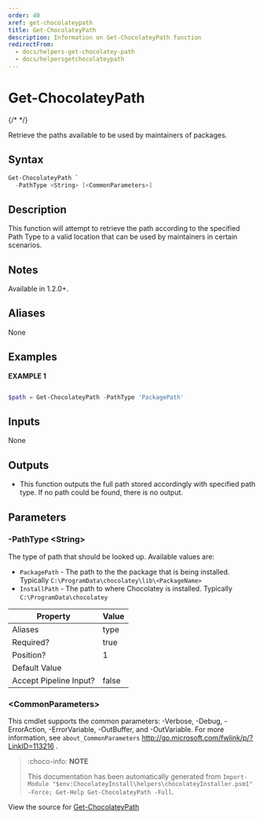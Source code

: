 ---
order: 40
xref: get-chocolateypath
title: Get-ChocolateyPath
description: Information on Get-ChocolateyPath function
redirectFrom:
  - docs/helpers-get-chocolatey-path
  - docs/helpersgetchocolateypath
---

# Get-ChocolateyPath

{/* <!-- This documentation is automatically generated from https://github.com/chocolatey/choco/blob/master/src/chocolatey.resources/helpers/functions/Get-ChocolateyPath.ps1 using https://github.com/chocolatey/choco/blob/master/GenerateDocs.ps1. Contributions are welcome at the original location(s). --> */}

Retrieve the paths available to be used by maintainers of packages.

## Syntax

~~~powershell
Get-ChocolateyPath `
  -PathType <String> [<CommonParameters>]
~~~

## Description

This function will attempt to retrieve the path according to the specified Path Type
to a valid location that can be used by maintainers in certain scenarios.

## Notes

Available in 1.2.0+.

## Aliases

None

## Examples

 **EXAMPLE 1**

~~~powershell

$path = Get-ChocolateyPath -PathType 'PackagePath'
~~~ 

## Inputs

None

## Outputs


 * This function outputs the full path stored accordingly with specified path type.
If no path could be found, there is no output.


## Parameters

###  -PathType &lt;String&gt;
The type of path that should be looked up.
Available values are:
- `PackagePath` - The path to the the package that is being installed. Typically `C:\ProgramData\chocolatey\lib\<PackageName>`
- `InstallPath` - The path to where Chocolatey is installed. Typically `C:\ProgramData\chocolatey`

Property               | Value
---------------------- | -----
Aliases                | type
Required?              | true
Position?              | 1
Default Value          | 
Accept Pipeline Input? | false
 
### &lt;CommonParameters&gt;

This cmdlet supports the common parameters: -Verbose, -Debug, -ErrorAction, -ErrorVariable, -OutBuffer, and -OutVariable. For more information, see `about_CommonParameters` http://go.microsoft.com/fwlink/p/?LinkID=113216 .



<Xref title="Function Reference" value="powershell-reference" />

> :choco-info: **NOTE**
>
> This documentation has been automatically generated from `Import-Module "$env:ChocolateyInstall\helpers\chocolateyInstaller.psm1" -Force; Get-Help Get-ChocolateyPath -Full`.

View the source for [Get-ChocolateyPath](https://github.com/chocolatey/choco/blob/master/src/chocolatey.resources/helpers/functions/Get-ChocolateyPath.ps1)
